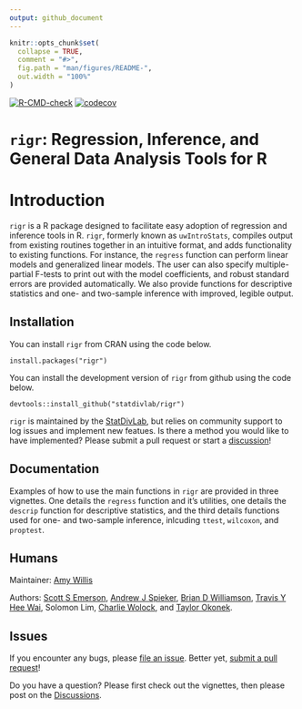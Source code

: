 ```yaml
---
output: github_document
---
```


<!-- README.md is generated from README.Rmd. Please edit that file -->

```r
knitr::opts_chunk$set(
  collapse = TRUE,
  comment = "#>",
  fig.path = "man/figures/README-",
  out.width = "100%"
)
```

<!-- badges: start 
[![CRAN status](https://www.r-pkg.org/badges/version/corncob)](https://CRAN.R-project.org/package=corncob)-->
[![R-CMD-check](https://github.com/statdivlab/rigr/workflows/R-CMD-check/badge.svg)](https://github.com/statdivlab/rigr/actions)
[![codecov](https://codecov.io/gh/statdivlab/rigr/branch/main/graph/badge.svg)](https://codecov.io/gh/statdivlab/rigr)
<!-- badges: end -->

# `rigr`: Regression, Inference, and General Data Analysis Tools for R

# Introduction

`rigr` is a R package designed to facilitate easy adoption of regression and inference tools in R. `rigr`, formerly known as `uwIntroStats`, compiles output from existing routines together in an intuitive format, and adds functionality to existing functions. For instance, the `regress` function can perform linear models and generalized linear models. The user can also specify multiple-partial F-tests to print out with the model coefficients, and robust standard errors are provided automatically. We also provide functions for descriptive statistics and one- and two-sample inference with improved, legible output. 


## Installation 

You can install `rigr` from CRAN using the code below.

```
install.packages("rigr")
```

You can install the development version of `rigr` from github using the code below.

```
devtools::install_github("statdivlab/rigr")
```

`rigr` is maintained by the [StatDivLab](http://statisticaldiversitylab.com/), but relies on community support to log issues and implement new featues. Is there a method you would like to have implemented? Please submit a pull request or start a [discussion](https://github.com/statdivlab/rigr/discussions)!


## Documentation

Examples of how to use the main functions in `rigr` are provided in three vignettes. One details the `regress` function and it's utilities, one details the `descrip` function for descriptive statistics, and the third details functions used for one- and two-sample inference, inlcuding `ttest`, `wilcoxon`, and `proptest`.

## Humans

Maintainer: [Amy Willis](http://statisticaldiversitylab.com)

Authors: [Scott S Emerson](http://www.emersonstatistics.com/), [Andrew J Spieker](https://www.vumc.org/biostatistics/person/andrew-spieker-phd), [Brian D Williamson](https://bdwilliamson.github.io/), [Travis Y Hee Wai](https://scholar.google.com/citations?user=WaJn2wIAAAAJ&hl=en), Solomon Lim, [Charlie Wolock](https://cwolock.github.io/), and [Taylor Okonek](https://taylorokonek.github.io/).

## Issues

If you encounter any bugs, please [file an issue](https://github.com/statdivlab/rigr/issues). Better yet, [submit a pull request](https://github.com/statdivlab/rigr/pulls)! 

Do you have a question? Please first check out the vignettes, then please post on the [Discussions](https://github.com/statdivlab/rigr/discussions).

